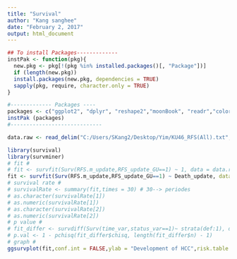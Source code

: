 ```yaml
---
title: "Survival"
author: "Kang sanghee"
date: "February 2, 2017"
output: html_document
---
```


```r
## To install Packages-------------
instPak <- function(pkg){
  new.pkg <- pkg[!(pkg %in% installed.packages()[, "Package"])]
  if (length(new.pkg)) 
  install.packages(new.pkg, dependencies = TRUE)
  sapply(pkg, require, character.only = TRUE)
}

#------------- Packages ----
packages <- c("ggplot2", "dplyr", "reshape2","moonBook", "readr","colorspace")
instPak (packages) 
#-----------------------------

data.raw <- read_delim("C:/Users/SKang2/Desktop/Yim/KU46_RFS(All).txt", delim = "\t")

library(survival)
library(survminer)
# fit #
# fit <- survfit(Surv(RFS.m_update,RFS_update_GU==1) ~ 1, data = data.raw) # --> input variable
fit <- survfit(Surv(RFS.m_update,RFS_update_GU==1) ~ Death_update, data = data.raw) # --> input variable
# survival rate #
# survivalRate <- summary(fit,times = 30) # 30--> periodes
# as.character(survivalRate[1])
# as.numeric(survivalRate[1])
# as.character(survivalRate[2])
# as.numeric(survivalRate[2])
# p value #
# fit_differ <- survdiff(Surv(time_var,status_var==1)~ strata(def:1), data = raw.data)
# p.val <- 1 - pchisq(fit_differ$chisq, length(fit_differ$n) - 1)
# graph #
ggsurvplot(fit,conf.int = FALSE,ylab = "Development of HCC",risk.table = TRUE,fun = "event",break.time.by = 12,pval = F)

```

